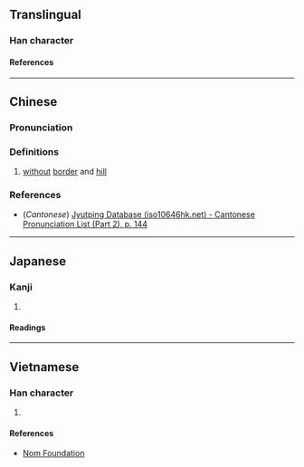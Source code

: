 {{character info/new}}
==Translingual==

===Han character===
{{Han char|rn=85|rad=水|as=12|sn=15|four=37120|canj=EAND|ids=⿰氵閑}}

====References====
{{Han ref|kx=0652.210|dkj=18349|dj=1062.170|hdz=31749.020|uh=6F96}}

----

==Chinese==
{{zh-forms}}

===Pronunciation===
{{zh-pron
|m=xián
|c=haan4
|mc=
|oc=
|ma=
|cat=a
}}

===Definitions===
{{zh-hanzi}}

# [[without]] [[border]] and [[hill]]

===References===
* (''Cantonese'') [http://www.iso10646hk.net/jp/document/download.jsp Jyutping Database (iso10646hk.net) - Cantonese Pronunciation List (Part 2), p. 144]

----

==Japanese==

===Kanji===
{{ja-kanji|grade=|rs=水12}}

# {{rfdef|ja|sort=水12}}

====Readings====
{{ja-readings
|on=かん, げん
|kun=はてがない
}}

----

==Vietnamese==

===Han character===
{{vi-readings|rs=水12|reading=nhờn}}

# {{rfdef|vi|sort=水12}}

====References====
*[http://nomfoundation.org/common/nom_details.php?codepoint=6f96 Nom Foundation]